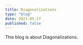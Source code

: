 ---
title: Diagonalizations
type: "blog"
date: 2021-05-17
published: false
---

This blog is about Diagonalizations.